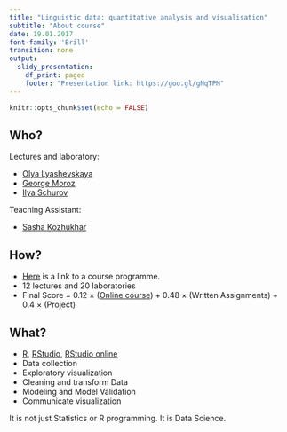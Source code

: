 ```yaml
---
title: "Linguistic data: quantitative analysis and visualisation"
subtitle: "About course"
date: 19.01.2017
font-family: 'Brill'
transition: none
output:
  slidy_presentation:
    df_print: paged
    footer: "Presentation link: https://goo.gl/gNqTPM"
---
```


```r
knitr::opts_chunk$set(echo = FALSE)
```

## Who?

Lectures and laboratory:

* [Olya Lyashevskaya](mailto:olesar@yandex.ru)
* [George Moroz](mailto:agricolamz@gmail.com)
* [Ilya Schurov](mailto:ilya@schurov.com)

Teaching Assistant:

* [Sasha Kozhukhar](mailto:dunnowhatsthis@gmail.com)

## How?

* [Here](https://www.hse.ru/data/2016/09/19/1117082144/program-1549532002-kSLnTng0SN.pdf) is a link to a course programme.
* 12 lectures and 20 laboratories
* Final Score = 0.12 × ([Online course](https://www.edx.org/course/introduction-r-data-science-microsoft-dat204x-3)) + 0.48 × (Written Assignments) + 0.4 × (Project)

## What?

* [R](https://www.r-project.org/), [RStudio](https://www.rstudio.com/products/rstudio/download/#download), [RStudio online](https://www.rollapp.com/app/rstudio)
* Data collection
* Exploratory visualization
* Cleaning and transform Data
* Modeling and Model Validation
* Communicate visualization

It is not just Statistics or R programming. It is Data Science.